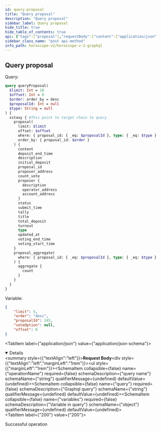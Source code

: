 ```yaml
---
id: query-proposal
title: "Query proposal"
description: "Query proposal"
sidebar_label: Query proposal
hide_title: true
hide_table_of_contents: true
api: {"tags":["proposal"],"requestBody":{"content":{"application/json":{"schema":{"type":"object","properties":{"operationName":{"type":"string","example":"queryProposal","description":"query name"},"query":{"type":"string","example":"query queryProposal($limit: Int = 10, $offset: Int = 0, $order: order_by = desc, $proposalId: Int = null, $type: String = null) { serenity { proposal(limit: $limit, offset: $offset, where: {proposal_id: {_eq: $proposalId}, type: {_eq: $type}}, order_by: {proposal_id: $order}) { content deposit_end_time description initial_deposit proposal_id proposer_address count_vote proposer { description operator_address account_address } status submit_time tally title total_deposit turnout type updated_at voting_end_time voting_start_time } proposal_aggregate(where: {proposal_id: {_eq: $proposalId}, type: {_eq: $type}}) { aggregate { count } } } }","description":"Graphql query"},"variables":{"type":"object","description":"Variable in query","example":{"order":"desc","limit":4}}}},"examples":{"xstaxy":{"summary":"Query on Xstaxy chain","value":{"operationName":"queryProposal","query":"query queryProposal($limit: Int = 10, $offset: Int = 0, $order: order_by = desc, $proposalId: Int = null, $type: String = null) { xstaxy { proposal(limit: $limit, offset: $offset, where: {proposal_id: {_eq: $proposalId}, type: {_eq: $type}}, order_by: {proposal_id: $order}) { content deposit_end_time description initial_deposit proposal_id proposer_address count_vote proposer { description operator_address account_address } status submit_time tally title total_deposit turnout type updated_at voting_end_time voting_start_time } proposal_aggregate(where: {proposal_id: {_eq: $proposalId}, type: {_eq: $type}}) { aggregate { count } } } }","variables":{"order":"desc","limit":4}}},"auratestnet":{"summary":"Query on Aura Testnet chain","value":{"operationName":"queryProposal","query":"query queryProposal($limit: Int = 10, $offset: Int = 0, $order: order_by = desc, $proposalId: Int = null, $type: String = null) { auratestnet { proposal(limit: $limit, offset: $offset, where: {proposal_id: {_eq: $proposalId}, type: {_eq: $type}}, order_by: {proposal_id: $order}) { content deposit_end_time description initial_deposit proposal_id proposer_address count_vote proposer { description operator_address account_address } status submit_time tally title total_deposit turnout type updated_at voting_end_time voting_start_time } proposal_aggregate(where: {proposal_id: {_eq: $proposalId}, type: {_eq: $type}}) { aggregate { count } } } }","variables":{"order":"desc","limit":4}}},"serenity":{"summary":"Query on Serenity chain","value":{"operationName":"queryProposal","query":"query queryProposal($limit: Int = 10, $offset: Int = 0, $order: order_by = desc, $proposalId: Int = null, $type: String = null) { serenity { proposal(limit: $limit, offset: $offset, where: {proposal_id: {_eq: $proposalId}, type: {_eq: $type}}, order_by: {proposal_id: $order}) { content deposit_end_time description initial_deposit proposal_id proposer_address count_vote proposer { description operator_address account_address } status submit_time tally title total_deposit turnout type updated_at voting_end_time voting_start_time } proposal_aggregate(where: {proposal_id: {_eq: $proposalId}, type: {_eq: $type}}) { aggregate { count } } } }","variables":{"order":"desc","limit":4}}},"euphoria":{"summary":"Query on Euphoria chain","value":{"operationName":"queryProposal","query":"query queryProposal($limit: Int = 10, $offset: Int = 0, $order: order_by = desc, $proposalId: Int = null, $type: String = null) { euphoria { proposal(limit: $limit, offset: $offset, where: {proposal_id: {_eq: $proposalId}, type: {_eq: $type}}, order_by: {proposal_id: $order}) { content deposit_end_time description initial_deposit proposal_id proposer_address count_vote proposer { description operator_address account_address } status submit_time tally title total_deposit turnout type updated_at voting_end_time voting_start_time } proposal_aggregate(where: {proposal_id: {_eq: $proposalId}, type: {_eq: $type}}) { aggregate { count } } } }","variables":{"order":"desc","limit":4}}},"nois":{"summary":"Query on Nois chain","value":{"operationName":"queryProposal","query":"query queryProposal($limit: Int = 10, $offset: Int = 0, $order: order_by = desc, $proposalId: Int = null, $type: String = null) { nois { proposal(limit: $limit, offset: $offset, where: {proposal_id: {_eq: $proposalId}, type: {_eq: $type}}, order_by: {proposal_id: $order}) { content deposit_end_time description initial_deposit proposal_id proposer_address count_vote proposer { description operator_address account_address } status submit_time tally title total_deposit turnout type updated_at voting_end_time voting_start_time } proposal_aggregate(where: {proposal_id: {_eq: $proposalId}, type: {_eq: $type}}) { aggregate { count } } } }","variables":{"order":"desc","limit":4}}},"sei":{"summary":"Query on Sei chain","value":{"operationName":"queryProposal","query":"query queryProposal($limit: Int = 10, $offset: Int = 0, $order: order_by = desc, $proposalId: Int = null, $type: String = null) { sei { proposal(limit: $limit, offset: $offset, where: {proposal_id: {_eq: $proposalId}, type: {_eq: $type}}, order_by: {proposal_id: $order}) { content deposit_end_time description initial_deposit proposal_id proposer_address count_vote proposer { description operator_address account_address } status submit_time tally title total_deposit turnout type updated_at voting_end_time voting_start_time } proposal_aggregate(where: {proposal_id: {_eq: $proposalId}, type: {_eq: $type}}) { aggregate { count } } } }","variables":{"order":"desc","limit":4}}}}}}},"responses":{"200":{"description":"Successful operation"}},"description":"Query proposall","method":"post","path":"/api/v2/graphql","servers":[{"url":"https://indexer-v2.dev.aurascan.io","description":"Server for testnet network. Support chains of auratestnet, serenity, euphoria, xstaxy, nois and sei"},{"url":"https://horoscope.aura.network","description":"Server for main network. Only support chain of xstaxy"},{"url":"https://indexer-v2.staging.aurascan.io","description":"Server for testnet network. Support chains of euphoria and xstaxy"}],"jsonRequestBodyExample":{"operationName":"queryProposal","query":"query queryProposal($limit: Int = 10, $offset: Int = 0, $order: order_by = desc, $proposalId: Int = null, $type: String = null) { serenity { proposal(limit: $limit, offset: $offset, where: {proposal_id: {_eq: $proposalId}, type: {_eq: $type}}, order_by: {proposal_id: $order}) { content deposit_end_time description initial_deposit proposal_id proposer_address count_vote proposer { description operator_address account_address } status submit_time tally title total_deposit turnout type updated_at voting_end_time voting_start_time } proposal_aggregate(where: {proposal_id: {_eq: $proposalId}, type: {_eq: $type}}) { aggregate { count } } } }","variables":{"order":"desc","limit":4}},"info":{"title":"Horoscope v2 graphql","version":"1.0.0"},"postman":{"name":"Query proposall","description":{"type":"text/plain"},"url":{"path":["api","v2","graphql"],"host":["{{baseUrl}}"],"query":[],"variable":[]},"header":[{"key":"Content-Type","value":"application/json"}],"method":"POST","body":{"mode":"raw","raw":"\"\"","options":{"raw":{"language":"json"}}}}}
sidebar_class_name: "post api-method"
info_path: horoscope-v2/horoscope-v-2-graphql
---
```



## Query proposal

Query: 
```graphql
query queryProposal(
  $limit: Int = 10
  $offset: Int = 0
  $order: order_by = desc
  $proposalId: Int = null
  $type: String = null
) {
  xstaxy { #This point to target chain to query
    proposal(
      limit: $limit
      offset: $offset
      where: { proposal_id: { _eq: $proposalId }, type: { _eq: $type } }
      order_by: { proposal_id: $order }
    ) {
      content
      deposit_end_time
      description
      initial_deposit
      proposal_id
      proposer_address
      count_vote
      proposer {
        description
        operator_address
        account_address
      }
      status
      submit_time
      tally
      title
      total_deposit
      turnout
      type
      updated_at
      voting_end_time
      voting_start_time
    }
    proposal_aggregate(
      where: { proposal_id: { _eq: $proposalId }, type: { _eq: $type } }
    ) {
      aggregate {
        count
      }
    }
  }
}
```
Variable: 
```json
{
    "limit": 5,
    "order": "desc",
    "proposalId": 245,
    "voteOption": null,
    "offset": 0
}
```
<MimeTabs><TabItem label={"application/json"} value={"application/json-schema"}><details style={{}} data-collapsed={false} open={true}><summary style={{"textAlign":"left"}}><strong>Request Body</strong></summary><div style={{"textAlign":"left","marginLeft":"1rem"}}></div><ul style={{"marginLeft":"1rem"}}><SchemaItem collapsible={false} name={"operationName"} required={false} schemaDescription={"query name"} schemaName={"string"} qualifierMessage={undefined} defaultValue={undefined}></SchemaItem><SchemaItem collapsible={false} name={"query"} required={false} schemaDescription={"Graphql query"} schemaName={"string"} qualifierMessage={undefined} defaultValue={undefined}></SchemaItem><SchemaItem collapsible={false} name={"variables"} required={false} schemaDescription={"Variable in query"} schemaName={"object"} qualifierMessage={undefined} defaultValue={undefined}></SchemaItem></ul></details></TabItem></MimeTabs><div><ApiTabs><TabItem label={"200"} value={"200"}><div>

Successful operation

</div><div></div></TabItem></ApiTabs></div>
      